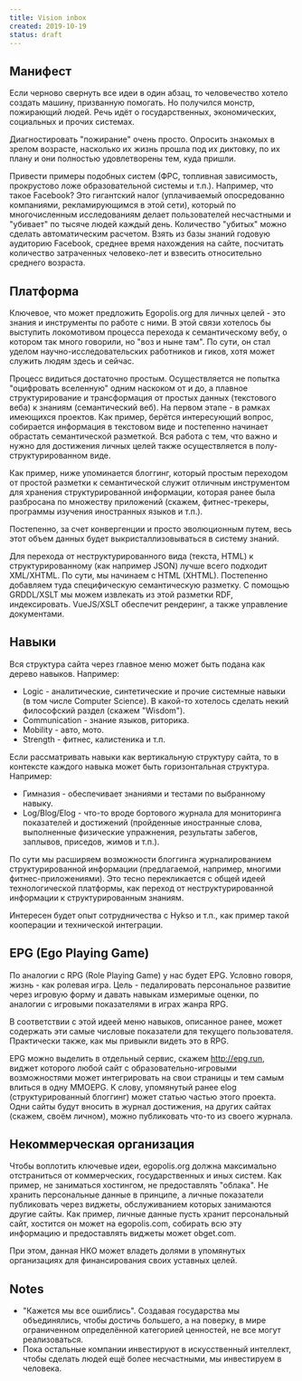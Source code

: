 ```yaml
---
title: Vision inbox
created: 2019-10-19
status: draft
---
```


## Манифест

Если черново свернуть все идеи в один абзац, то человечество хотело создать машину, призванную помогать. Но получился монстр, пожирающий людей. Речь идёт о государственных, экономических, социальных и прочих системах.

Диагностировать "пожирание" очень просто. Опросить знакомых в зрелом возрасте, насколько их жизнь прошла под их диктовку, по их плану и они полностью удовлетворены тем, куда пришли.

Привести примеры подобных систем (ФРС, топливная зависимость, прокрустово ложе образовательной системы и т.п.). Например, что такое Facebook? Это гигантский налог (уплачиваемый опосредованно компаниями, рекламирующимся в этой сети), который по многочисленным исследованиям делает пользователей несчастными и "убивает" по тысяче людей каждый день. Количество "убитых" можно сделать автоматическим расчетом. Взять из базы знаний годовую аудиторию Facebook, среднее время нахождения на сайте, посчитать количество затраченных человеко-лет и взвесить относительно среднего возраста.

## Платформа

Ключевое, что может предложить Egopolis.org для личных целей - это знания и инструменты по работе с ними. В этой связи хотелось бы выступить локомотивом процесса перехода к семантическому вебу, о котором так много говорили, но "воз и ныне там". По сути, он стал уделом научно-исследовательских работников и гиков, хотя может служить людям здесь и сейчас.

Процесс видиться достаточно простым. Осуществляется не попытка "оцифровать вселенную" одним наскоком от и до, а плавное структурирование и трансформация от простых данных (текстового веба) к знаниям (семантический веб). На первом этапе - в рамках имеющихся проектов. Как пример, берётся интересующий вопрос, собирается информация в текстовом виде и постепенно начинает обрастать семантической разметкой. Вся работа с тем, что важно и нужно для достижения личных целей также осуществляется в полу-структурированном виде.

Как пример, ниже упоминается блоггинг, который простым переходом от простой разметки к семантической служит отличным инструментом для хранения структурированной информации, которая ранее была разбросана по множеcтву приложений (скажем, фитнес-трекеры, программы изучения иностранных языков и т.п.).

Постепенно, за счет конвергенции и просто эволюционным путем, весь этот объем данных будет выкристаллизовываться в систему знаний.

Для перехода от неструктурированного вида (текста, HTML) к структурированному (как например JSON) лучше всего подходит XML/XHTML. По сути, мы начинаем с HTML (XHTML). Постепенно добавляем туда специфическую семантическую разметку. С помощью GRDDL/XSLT мы можем извлекать из этой разметки RDF, индексировать. VueJS/XSLT обеспечит рендеринг, а также управление документами.

## Навыки

Вся структура сайта через главное меню может быть подана как дерево навыков. Например:

-   Logic - аналитические, синтетические и прочие системные навыки (в том числе Computer Science). В какой-то хотелось сделать некий философский раздел (скажем "Wisdom").
-   Communication - знание языков, риторика.
-   Mobility - авто, мото.
-   Strength - фитнес, калистеника и т.п.

Если рассматривать навыки как вертикальную структуру сайта, то в контексте каждого навыка может быть горизонтальная структура. Например:

-   Гимназия - обеспечивает знаниями и тестами по выбранному навыку.
-   Log/Blog/Elog - что-то вроде бортового журнала для мониторинга показателей и достижений (пройденные иностранные слова, выполненные физические упражнения, результаты забегов, заплывов, приседов, жимов и т.п.).

По сути мы расширяем возможности блоггинга журналированием структурированной информации (предлагаемой, например, многими фитнес-приложениями). Это тесно перекликается с общей идеей технологической платформы, как переход от неструктурированной информации к структурированным знаниям.

Интересен будет опыт сотрудничества с Hykso и т.п., как пример такой кооперации и технической интеграции.

## EPG (Ego Playing Game)

По аналогии с RPG (Role Playing Game) у нас будет EPG. Условно говоря, жизнь - как ролевая игра. Цель - педалировать персональное развитие через игровую форму и давать навыкам измеримые оценки, по аналогии с игровыми показателями в играх жанра RPG.

В соответствии с этой идеей меню навыков, описанное ранее, может содержать эти самые числовые показатели для текущего пользователя. Практически также, как мы привыкли видеть это в RPG.

EPG можно выделить в отдельный сервис, скажем http://epg.run, виджет которого любой сайт с образовательно-игровыми возможностями может интегрировать на свои страницы и тем самым влиться в одну MMOEPG. К слову, упомянутый ранее elog (структурированный блоггинг) может статью частью этого проекта. Одни сайты будут вносить в журнал достижения, на других сайтах (скажем, своём личном), можно публиковать что-то из своего журнала.

## Некоммерческая организация

Чтобы воплотить ключевые идеи, egopolis.org должна максимально отстраниться от коммерческих, государственных и иных систем. Как пример, не заниматься хостингом, не предоставлять "облака". Не хранить персональные данные в принципе, а личные показатели публиковать через виджеты, обслуживанием которых занимаются другие сайты. Как пример, личные данные пусть хранит персональный сайт, хостится он может на egopolis.com, собирать всю эту информацию и предоставлять виджеты может obget.com.

При этом, данная НКО может владеть долями в упомянутых организациях для финансирования своих уставных целей.

## Notes

-   "Кажется мы все ошиблись". Создавая государства мы объединялись, чтобы достичь большего, а на поверку, в мире ограниченном определённой категорией ценностей, не все могут реализоваться.
-   Пока остальные компании инвестируют в искусственный интеллект, чтобы сделать людей ещё более несчастными, мы инвестируем в человека.
